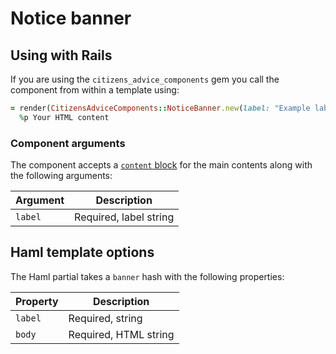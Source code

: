 
# Notice banner

<Preview>
  <Story id="components-notice-banner--example" />
</Preview>

## Using with Rails

If you are using the `citizens_advice_components` gem you call the component from within a template using:

```rb
= render(CitizensAdviceComponents::NoticeBanner.new(label: "Example label") do
  %p Your HTML content
```

### Component arguments

The component accepts a [`content` block](https://viewcomponent.org/guide/#implementation) for the main contents along with the following arguments:

| Argument | Description            |
| -------- | ---------------------- |
| `label`  | Required, label string |

## Haml template options

The Haml partial takes a `banner` hash with the following properties:

| Property | Description           |
| -------- | --------------------- |
| `label`  | Required, string      |
| `body`   | Required, HTML string |

